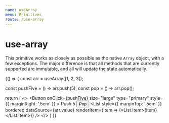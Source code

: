 ```yaml
---
name: useArray
menu: Primitives
route: /use-array
---
```





# use-array

This primitive works as closely as possible as the native `Array` object, with a few exceptions. The major difference is that all methods that are currently supported are immutable, and all will update the state automatically.

<Playground>
{() => {
  const arr = useArray([1, 2, 3]);

  const pushFive = () => arr.push(5);
  const pop = () => arr.pop();

  return (
        <>
            <Button
                onClick={pushFive}
                size="large"
                type="primary"
                style={{ marginRight: '.5em' }}
            >
                Push 5
            </Button>
            <Button
                onClick={pop}
                size="large"
                type="primary"
            >
                Pop
            </Button>
            <List
                style={{ marginTop: '.5em' }}
                bordered
                dataSource={arr.value}
                renderItem={item => (<List.Item>{item}</List.Item>)}
            />
        </>
  )
}}
</Playground>
